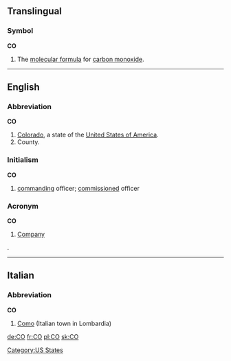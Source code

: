 ==Translingual==

===Symbol===
'''CO'''

# The [[molecular formula]] for [[carbon monoxide]].

----

==English==

===Abbreviation===
'''CO'''

# [[Colorado]], a state of the [[United States of America]].
# County.

===Initialism===
'''CO'''

# {{military}} [[command]]ing officer; [[commission]]ed officer

===Acronym===
'''CO'''

# [[company|Company]] {{gloss|English}}

.

[[Category:US States]]

----

==Italian==

===Abbreviation===
'''CO'''

# [[Como]] (Italian town in Lombardia)

[[de:CO]]
[[fr:CO]]
[[pl:CO]]
[[sk:CO]]